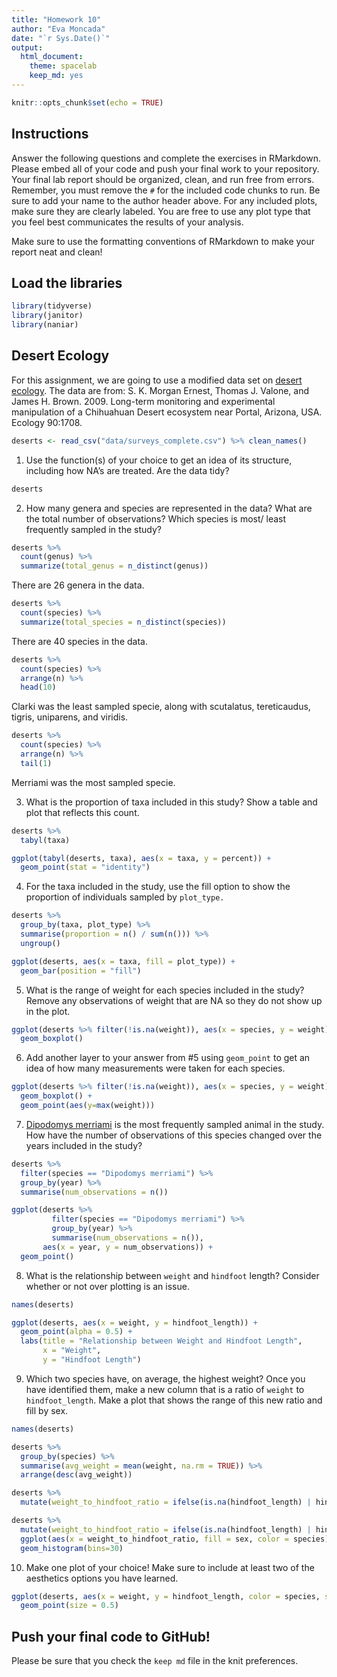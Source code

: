 ```yaml
---
title: "Homework 10"
author: "Eva Moncada"
date: "`r Sys.Date()`"
output:
  html_document: 
    theme: spacelab
    keep_md: yes
---
```


```r
knitr::opts_chunk$set(echo = TRUE)
```

## Instructions
Answer the following questions and complete the exercises in RMarkdown. Please embed all of your code and push your final work to your repository. Your final lab report should be organized, clean, and run free from errors. Remember, you must remove the `#` for the included code chunks to run. Be sure to add your name to the author header above. For any included plots, make sure they are clearly labeled. You are free to use any plot type that you feel best communicates the results of your analysis.  

Make sure to use the formatting conventions of RMarkdown to make your report neat and clean!  

## Load the libraries
```r
library(tidyverse)
library(janitor)
library(naniar)
``` 

## Desert Ecology
For this assignment, we are going to use a modified data set on [desert ecology](http://esapubs.org/archive/ecol/E090/118/). The data are from: S. K. Morgan Ernest, Thomas J. Valone, and James H. Brown. 2009. Long-term monitoring and experimental manipulation of a Chihuahuan Desert ecosystem near Portal, Arizona, USA. Ecology 90:1708.
```r
deserts <- read_csv("data/surveys_complete.csv") %>% clean_names()
```

1. Use the function(s) of your choice to get an idea of its structure, including how NA's are treated. Are the data tidy?  

```r
deserts
```

2. How many genera and species are represented in the data? What are the total number of observations? Which species is most/ least frequently sampled in the study?

```r
deserts %>%
  count(genus) %>%
  summarize(total_genus = n_distinct(genus))
```

There are 26 genera in the data. 
```r
deserts %>%
  count(species) %>%
  summarize(total_species = n_distinct(species))
```

There are 40 species in the data.

```r
deserts %>%
  count(species) %>%
  arrange(n) %>%
  head(10)
```

Clarki was the least sampled specie, along with scutalatus, tereticaudus, tigris, uniparens, and viridis. 

```r
deserts %>%
  count(species) %>%
  arrange(n) %>%
  tail(1)
```
Merriami was the most sampled specie. 

3. What is the proportion of taxa included in this study? Show a table and plot that reflects this count.

```r
deserts %>% 
  tabyl(taxa)
```


```r
ggplot(tabyl(deserts, taxa), aes(x = taxa, y = percent)) +
  geom_point(stat = "identity") 
```


4. For the taxa included in the study, use the fill option to show the proportion of individuals sampled by `plot_type.`

```r
deserts %>%
  group_by(taxa, plot_type) %>%
  summarise(proportion = n() / sum(n())) %>%
  ungroup()
```

```r
ggplot(deserts, aes(x = taxa, fill = plot_type)) +
  geom_bar(position = "fill")
```

5. What is the range of weight for each species included in the study? Remove any observations of weight that are NA so they do not show up in the plot.

```r
ggplot(deserts %>% filter(!is.na(weight)), aes(x = species, y = weight)) +
  geom_boxplot()
```


6. Add another layer to your answer from #5 using `geom_point` to get an idea of how many measurements were taken for each species.

```r
ggplot(deserts %>% filter(!is.na(weight)), aes(x = species, y = weight)) +
  geom_boxplot() +
  geom_point(aes(y=max(weight)))
```


7. [Dipodomys merriami](https://en.wikipedia.org/wiki/Merriam's_kangaroo_rat) is the most frequently sampled animal in the study. How have the number of observations of this species changed over the years included in the study?

```r
deserts %>%
  filter(species == "Dipodomys merriami") %>% 
  group_by(year) %>% 
  summarise(num_observations = n())
```


```r
ggplot(deserts %>% 
         filter(species == "Dipodomys merriami") %>%
         group_by(year) %>%
         summarise(num_observations = n()),
       aes(x = year, y = num_observations)) +
  geom_point()
```

8. What is the relationship between `weight` and `hindfoot` length? Consider whether or not over plotting is an issue.

```r
names(deserts)
```

```r
ggplot(deserts, aes(x = weight, y = hindfoot_length)) +
  geom_point(alpha = 0.5) +
  labs(title = "Relationship between Weight and Hindfoot Length",
       x = "Weight",
       y = "Hindfoot Length")
```

9. Which two species have, on average, the highest weight? Once you have identified them, make a new column that is a ratio of `weight` to `hindfoot_length`. Make a plot that shows the range of this new ratio and fill by sex.

```r
names(deserts)
```


```r
deserts %>%
  group_by(species) %>%
  summarise(avg_weight = mean(weight, na.rm = TRUE)) %>% 
  arrange(desc(avg_weight))
```

```r
deserts %>%
  mutate(weight_to_hindfoot_ratio = ifelse(is.na(hindfoot_length) | hindfoot_length == 0, NA, weight / hindfoot_length))
```

```r
deserts %>%
  mutate(weight_to_hindfoot_ratio = ifelse(is.na(hindfoot_length) | hindfoot_length == 0, NA, weight / hindfoot_length)) %>% 
  ggplot(aes(x = weight_to_hindfoot_ratio, fill = sex, color = species)) +
  geom_histogram(bins=30)
```

10. Make one plot of your choice! Make sure to include at least two of the aesthetics options you have learned.

```r
ggplot(deserts, aes(x = weight, y = hindfoot_length, color = species, shape = plot_type)) +
  geom_point(size = 0.5)
```

## Push your final code to GitHub!
Please be sure that you check the `keep md` file in the knit preferences. 